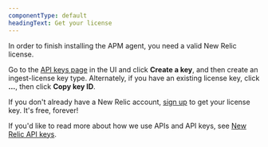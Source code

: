 ```yaml
---
componentType: default
headingText: Get your license
---
```


In order to finish installing the APM agent, you need a valid New Relic license.

Go to the [API keys page](https://one.newrelic.com/api-keys) in the UI and click **Create a key**, and then create an ingest-license key type. Alternately, if you have an existing license key, click **...**, then click **Copy key ID**.

If you don't already have a New Relic account, [sign up](https://newrelic.com/signup?via=login) to get your license key. It's free, forever!

If you'd like to read more about how we use APIs and API keys, see [New Relic API keys](/docs/apis/intro-apis/new-relic-api-keys).